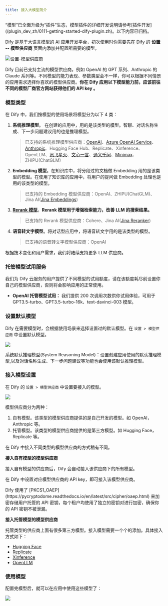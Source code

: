 ```yaml
---
title: 接入大模型简介
---
```


<Warning>
    “模型”已全面升级为“插件”生态，模型插件的详细开发说明请参考[插件开发](/plugin_dev_zh/0111-getting-started-dify-plugin.zh)。以下内容已归档。
</Warning>


Dify 是基于大语言模型的 AI 应用开发平台，初次使用时你需要先在 Dify 的 **设置 -- 模型供应商** 页面内添加并配置所需要的模型。

![设置-模型供应商](https://assets-docs.dify.ai/dify-enterprise-mintlify/zh_CN/guides/model-configuration/e83d92f43b9cd8eca719b3c27ca63418.png)

Dify 目前已支持主流的模型供应商，例如 OpenAI 的 GPT 系列、Anthropic 的 Claude 系列等。不同模型的能力表现、参数类型会不一样，你可以根据不同情景的应用需求选择你喜欢的模型供应商。**你在 Dify 应用以下模型能力前，应该前往不同的模型厂商官方网站获得他们的 API key 。**

### 模型类型

在 Dify 中，我们按模型的使用场景将模型分为以下 4 类：

1.  **系统推理模型**。 在创建的应用中，用的是该类型的模型。智聊、对话名称生成、下一步问题建议用的也是推理模型。

    > 已支持的系统推理模型供应商：[OpenAI](https://platform.openai.com/account/api-keys)、[Azure OpenAI Service](https://azure.microsoft.com/en-us/products/ai-services/openai-service/)、[Anthropic](https://console.anthropic.com/account/keys)、Hugging Face Hub、Replicate、Xinference、OpenLLM、[讯飞星火](https://www.xfyun.cn/solutions/xinghuoAPI)、[文心一言](https://console.bce.baidu.com/qianfan/ais/console/applicationConsole/application)、[通义千问](https://dashscope.console.aliyun.com/api-key\_management?spm=a2c4g.11186623.0.0.3bbc424dxZms9k)、[Minimax](https://api.minimax.chat/user-center/basic-information/interface-key)、ZHIPU(ChatGLM)
2.  **Embedding 模型**。在知识库中，将分段过的文档做 Embedding 用的是该类型的模型。在使用了知识库的应用中，将用户的提问做 Embedding 处理也是用的该类型的模型。

    > 已支持的 Embedding 模型供应商：OpenAI、ZHIPU(ChatGLM)、Jina AI([Jina Embeddings](https://jina.ai/embeddings/))
3.  [**Rerank 模型**](/zh-hans/advanced/retrieval-augment/rerank)。**Rerank 模型用于增强检索能力，改善 LLM 的搜索结果。**

    > 已支持的 Rerank 模型供应商：Cohere、Jina AI([Jina Reranker](https://jina.ai/reranker))
4.  **语音转文字模型**。将对话型应用中，将语音转文字用的是该类型的模型。

    > 已支持的语音转文字模型供应商：OpenAI

根据技术变化和用户需求，我们将陆续支持更多 LLM 供应商。

### 托管模型试用服务

我们为 Dify 云服务的用户提供了不同模型的试用额度，请在该额度耗尽前设置你自己的模型供应商，否则将会影响应用的正常使用。

* **OpenAI 托管模型试用：** 我们提供 200 次调用次数供你试用体验，可用于 GPT3.5-turbo、GPT3.5-turbo-16k、text-davinci-003 模型。

### 设置默认模型

Dify 在需要模型时，会根据使用场景来选择设置过的默认模型。在 `设置 > 模型供应商` 中设置默认模型。

![](https://assets-docs.dify.ai/dify-enterprise-mintlify/zh_CN/guides/model-configuration/c5ac5f32deb020a8aae46045d3ee9c8d.png)

系统默认推理模型(System Reasoning Model)：设置创建应用使用的默认推理模型,以及对话名称生成、下一步问题建议等功能也会使用该默认推理模型。

### 接入模型设置

在 Dify 的 `设置 > 模型供应商` 中设置要接入的模型。

![](https://assets-docs.dify.ai/dify-enterprise-mintlify/zh_CN/guides/model-configuration/a8d65b27c806b0a6fabe88099023d116.png)

模型供应商分为两种：

1. 自有模型。该类型的模型供应商提供的是自己开发的模型。如 OpenAI，Anthropic 等。
2. 托管模型。该类型的模型供应商提供的是第三方模型。如 Hugging Face，Replicate 等。

在 Dify 中接入不同类型的模型供应商的方式稍有不同。

**接入自有模型的模型供应商**

接入自有模型的供应商后，Dify 会自动接入该供应商下的所有模型。

在 Dify 中设置对应模型供应商的 API key，即可接入该模型供应商。

<Info>
Dify 使用了 [PKCS1_OAEP](https://pycryptodome.readthedocs.io/en/latest/src/cipher/oaep.html) 来加密存储用户托管的 API 密钥，每个租户均使用了独立的密钥对进行加密，确保你的 API 密钥不被泄漏。
</Info>

**接入托管模型的模型供应商**

托管类型的供应商上面有很多第三方模型。接入模型需要一个个的添加。具体接入方式如下：

* [Hugging Face](../../development/models-integration/hugging-face)
* [Replicate](../../development/models-integration/replicate)
* [Xinference](../../development/models-integration/xinference)
* [OpenLLM](../../development/models-integration/openllm)

### 使用模型

配置完模型后，就可以在应用中使用这些模型了：

![](https://assets-docs.dify.ai/dify-enterprise-mintlify/zh_CN/guides/model-configuration/055e92f8634c0ba1bdd2c559f7d8997d.png)
